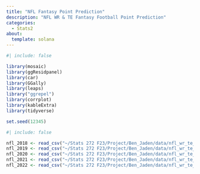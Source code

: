 ```yaml
---
title: "NFL Fantasy Point Prediction"
description: "NFL WR & TE Fantasy Football Point Prediction"
categories:
  - Stats2
about:
  template: solana
---
```


```r
#| include: false

library(mosaic)
library(ggResidpanel)
library(car)
library(GGally)
library(leaps)
library("ggrepel")
library(corrplot)
library(kableExtra)
library(tidyverse)

set.seed(12345)
```



```r
#| include: false

nfl_2018 <- read_csv("~/Stats 272 F23/Project/Ben_Jaden/data/nfl_wr_te_2018.csv")
nfl_2019 <- read_csv("~/Stats 272 F23/Project/Ben_Jaden/data/nfl_wr_te_2019.csv")
nfl_2020 <- read_csv("~/Stats 272 F23/Project/Ben_Jaden/data/nfl_wr_te_2020.csv")
nfl_2021 <- read_csv("~/Stats 272 F23/Project/Ben_Jaden/data/nfl_wr_te_2021.csv")
nfl_2022 <- read_csv("~/Stats 272 F23/Project/Ben_Jaden/data/nfl_wr_te_2022.csv")
```

